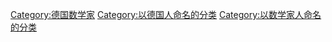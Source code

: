 {{Cat main}}
{{DEFAULTSORT:Hilbert, David}}
[[Category:德国数学家|Category:德国数学家]]
[[Category:以德国人命名的分类|Category:以德国人命名的分类]]
[[Category:以数学家人命名的分类|Category:以数学家人命名的分类]]